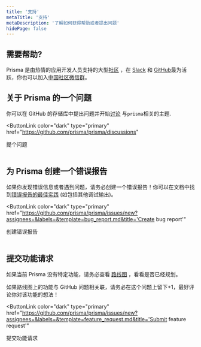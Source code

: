 ```yaml
---
title: '支持'
metaTitle: '支持'
metaDescription: '了解如何获得帮助或者提出问题'
hidePage: false
---
```


## 需要帮助?

Prisma 是由热情的应用开发人员支持的大型[社区](https://prisma.io/community) ，在 [Slack](https://slack.prisma.io) 和 [GitHub](https://github.com/prisma/prisma)最为活跃，你也可以加入[中国社区微信群](/community)。

## 关于 Prisma 的一个问题

你可以在 GitHub 的存储库中提出问题并开始[讨论](https://github.com/prisma/prisma/discussions/) 与`prisma`相关的主题.

<ButtonLink
  color="dark"
  type="primary"
  href="https://github.com/prisma/prisma/discussions"
>
  提个问题
</ButtonLink>
<br />
<br />

## 为 Prisma 创建一个错误报告

如果你发现错误信息或者遇到问题，请务必创建一个错误报告！你可以在文档中找到[错误报告的最佳实践](创建错误报告) (如包括其他调试输出)。

<ButtonLink
  color="dark"
  type="primary"
  href="https://github.com/prisma/prisma/issues/new?assignees=&labels=&template=bug_report.md&title='Create bug report'"
>
  创建错误报告
</ButtonLink>
<br />
<br />

## 提交功能请求

如果当前 Prisma 没有特定功能，请务必查看 [路线图](../about/roadmap) ，看看是否已经规划。

如果路线图上的功能与 GitHub 问题相关联，请务必在这个问题上留下+1，最好评论你对该功能的想法！

<ButtonLink
  color="dark"
  type="primary"
  href="https://github.com/prisma/prisma/issues/new?assignees=&labels=&template=feature_request.md&title='Submit feature request'"
>
  提交功能请求
</ButtonLink>
